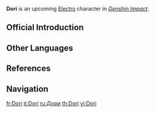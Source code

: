 {{Upcoming}}
{{CharacterTabs}}
{{Character Infobox
|image            = <gallery>
Character Dori Card.png|Card
<!--Character {{subst:PAGENAME}} Full Wish.png|Wish
Character {{subst:PAGENAME}} Game.png|In-Game-->
</gallery>

<!--Playable Character Information-->
|type             = Upcoming
|rarity           = 
|weapon           = 
|element          = Electro

<!--Character Information-->
|name             = Dori
|realname         = 
|birthday         = 
|constellation    = Magicae Lucerna
|region           = Sumeru
|affiliation      = 
|dish             = 
|obtain           = <!-- [[Wishes]], Character Event Wishes, or bulleted list of events -->
|event_name       = 

<!--Titles-->
|title            = Treasure of Dream Garden
|title2           = Sumeru Merchant
|title3           = 
|title4           = 
|title5           = 
|title6           = 

<!--Voice Actors-->
|voiceEN          = 
|voiceCN          = 
|voiceJP          = 
|voiceKR          = 
}}
'''Dori''' is an upcoming [[Electro]] character in ''[[Genshin Impact]]''.

==Official Introduction==
{{Transclude|Dori/Lore|Official Introduction}}

<!--
==Combat Info==
===Ascensions and Stats===
{{Character Ascensions and Stats
|gem       = 
|boss      = 
|local     = 
|common    = Item1,Item2,Item3
|spec      = 

|A0_1_HP   = 
|A0_1_ATK  = 
|A0_1_DEF  = 
|A0_20_HP  = 
|A0_20_ATK = 
|A0_20_DEF = 

|A1_20_HP  = 
|A1_20_ATK = 
|A1_20_DEF = 
|A1_40_HP  = 
|A1_40_ATK = 
|A1_40_DEF = 

|A2_40_HP  = 
|A2_40_ATK = 
|A2_40_DEF = 
|A2_50_HP  = 
|A2_50_ATK = 
|A2_50_DEF = 
|A2_spec   = 

|A3_50_HP  = 
|A3_50_ATK = 
|A3_50_DEF = 
|A3_60_HP  = 
|A3_60_ATK = 
|A3_60_DEF = 
|A3_spec   = 

|A4_60_HP  = 
|A4_60_ATK = 
|A4_60_DEF = 
|A4_70_HP  = 
|A4_70_ATK = 
|A4_70_DEF = 
|A4_spec   = 

|A5_70_HP  = 
|A5_70_ATK = 
|A5_70_DEF = 
|A5_80_HP  = 
|A5_80_ATK = 
|A5_80_DEF = 
|A5_spec   = 

|A6_80_HP  = 
|A6_80_ATK = 
|A6_80_DEF = 
|A6_90_HP  = 
|A6_90_ATK = 
|A6_90_DEF = 
|A6_spec   = 
}}

===Talents===
{{Talent Table}}

====Talent Upgrade====
{{Talent Upgrade}}

===Constellation===
{{Constellations Table}}

==Availability==
*Standard Wish [[Wanderlust Invocation]] (Indefinite) since Version X.X
*All [[Character Event Wishes]] and [[Weapon Event Wishes]] since Version X.X
*[[Event Name]] event (February 10, 2021 - March 07, 2021)

===Paimon's Bargains===
{{Paimon's Bargains History}}

===Event Wishes===
{{Featured}}-->
==Other Languages==
{{Other Languages
|default_hidden = 1
|en      = Dori
|zhs     = 多莉
|zhs_rm  = Duōlì
|zht     = 多莉
|zht_rm  = Duōlì
|ja      = ドリー
|ja_rm   = Dorii
|ko      = 도리
|ko_rm   = Dori
|es      = Dori
|fr      = Dori
|ru      = Дори
|th      = Dori
|vi      = Dori
|de      = Dori
|id      = Dori
|pt      = Dori
}}
<!--
==Change History==
{{Change History|}}
-->
==References==
{{Reflist}}

==Navigation==
{{Character Navbox}}

<!--interwiki-->
[[fr:Dori]]
[[it:Dori]]
[[ru:Дори]]
[[th:Dori]]
[[vi:Dori]]